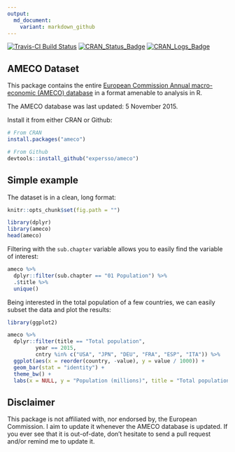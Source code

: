 ```yaml
---
output:
  md_document:
    variant: markdown_github
---
```


[![Travis-CI Build Status](https://travis-ci.org/expersso/ameco.svg?branch=master)](https://travis-ci.org/expersso/ameco)
[![CRAN_Status_Badge](http://www.r-pkg.org/badges/version/ameco)](http://cran.r-project.org/package=ameco)
[![CRAN_Logs_Badge](http://cranlogs.r-pkg.org/badges/grand-total/ameco)](http://cran.r-project.org/web/packages/ameco)

## AMECO Dataset

This package contains the entire [European Commission Annual macro-economic 
(AMECO) 
database](http://ec.europa.eu/economy_finance/db_indicators/ameco/index_en.htm) 
in a format amenable to analysis in R.

The AMECO database was last updated: 5 November 2015.

Install it from either CRAN or Github:

```r
# From CRAN
install.packages("ameco")

# From Github
devtools::install_github("expersso/ameco")
```

## Simple example

The dataset is in a clean, long format:

```r
knitr::opts_chunk$set(fig.path = "")
```

```r
library(dplyr)
library(ameco)
head(ameco)
```

Filtering with the `sub.chapter` variable allows you to easily find the variable
of interest:

```r
ameco %>% 
  dplyr::filter(sub.chapter == "01 Population") %>% 
  .$title %>% 
  unique()
```

Being interested in the total population of a few countries, we can easily
subset the data and plot the results:

```r
library(ggplot2)

ameco %>% 
  dplyr::filter(title == "Total population",
         year == 2015,
         cntry %in% c("USA", "JPN", "DEU", "FRA", "ESP", "ITA")) %>% 
  ggplot(aes(x = reorder(country, -value), y = value / 1000)) +
  geom_bar(stat = "identity") +
  theme_bw() +
  labs(x = NULL, y = "Population (millions)", title = "Total population")
```

## Disclaimer

This package is not affiliated with, nor endorsed by, the European Commission. I
aim to update it whenever the AMECO database is updated. If you ever see that it
is out-of-date, don't hesitate to send a pull request and/or remind me to update
it.